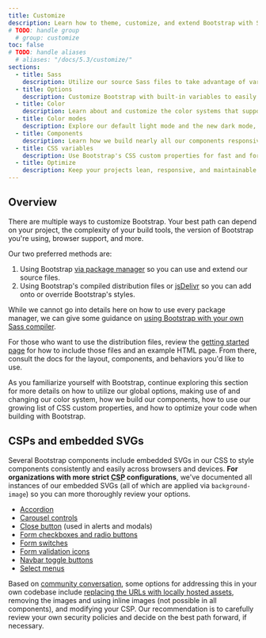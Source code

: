 ```yaml
---
title: Customize
description: Learn how to theme, customize, and extend Bootstrap with Sass, a boatload of global options, an expansive color system, and more.
# TODO: handle group
  # group: customize
toc: false
# TODO: handle aliases
  # aliases: "/docs/5.3/customize/"
sections:
  - title: Sass
    description: Utilize our source Sass files to take advantage of variables, maps, mixins, and functions.
  - title: Options
    description: Customize Bootstrap with built-in variables to easily toggle global CSS preferences.
  - title: Color
    description: Learn about and customize the color systems that support the entire toolkit.
  - title: Color modes
    description: Explore our default light mode and the new dark mode, or create custom color modes yourself.
  - title: Components
    description: Learn how we build nearly all our components responsively and with base and modifier classes.
  - title: CSS variables
    description: Use Bootstrap's CSS custom properties for fast and forward-looking design and development.
  - title: Optimize
    description: Keep your projects lean, responsive, and maintainable so you can deliver the best experience.
---
```


## Overview

There are multiple ways to customize Bootstrap. Your best path can depend on your project, the complexity of your build tools, the version of Bootstrap you're using, browser support, and more.

Our two preferred methods are:

1. Using Bootstrap [via package manager]([[docsref:/getting-started/download#package-managers]]) so you can use and extend our source files.
2. Using Bootstrap's compiled distribution files or [jsDelivr]([[docsref:/getting-started/download#cdn-via-jsdelivr]]) so you can add onto or override Bootstrap's styles.

While we cannot go into details here on how to use every package manager, we can give some guidance on [using Bootstrap with your own Sass compiler]([[docsref:/customize/sass]]).

For those who want to use the distribution files, review the [getting started page]([[docsref:/getting-started/introduction]]) for how to include those files and an example HTML page. From there, consult the docs for the layout, components, and behaviors you'd like to use.

As you familiarize yourself with Bootstrap, continue exploring this section for more details on how to utilize our global options, making use of and changing our color system, how we build our components, how to use our growing list of CSS custom properties, and how to optimize your code when building with Bootstrap.

## CSPs and embedded SVGs

Several Bootstrap components include embedded SVGs in our CSS to style components consistently and easily across browsers and devices. **For organizations with more strict <abbr title="Content Security Policy">CSP</abbr> configurations**, we've documented all instances of our embedded SVGs (all of which are applied via `background-image`) so you can more thoroughly review your options.

- [Accordion]([[docsref:/components/accordion]])
- [Carousel controls]([[docsref:/components/carousel#with-controls]])
- [Close button]([[docsref:/components/close-button]]) (used in alerts and modals)
- [Form checkboxes and radio buttons]([[docsref:/forms/checks-radios]])
- [Form switches]([[docsref:/forms/checks-radios#switches]])
- [Form validation icons]([[docsref:/forms/validation#server-side]])
- [Navbar toggle buttons]([[docsref:/components/navbar#responsive-behaviors]])
- [Select menus]([[docsref:/forms/select]])

Based on [community conversation](https://github.com/twbs/bootstrap/issues/25394), some options for addressing this in your own codebase include [replacing the URLs with locally hosted assets]([[docsref:/getting-started/webpack#extracting-svg-files]]), removing the images and using inline images (not possible in all components), and modifying your CSP. Our recommendation is to carefully review your own security policies and decide on the best path forward, if necessary.
